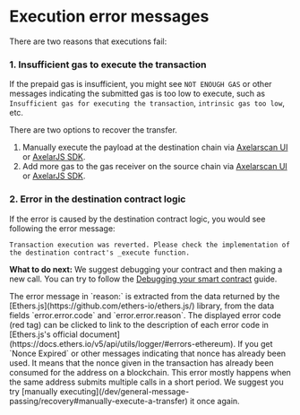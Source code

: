 # Execution error messages


There are two reasons that executions fail:

### 1. Insufficient gas to execute the transaction

If the prepaid gas is insufficient, you might see `NOT ENOUGH GAS` or other messages indicating the submitted gas is too low to execute, such as `Insufficient gas for executing the transaction`, `intrinsic gas too low`, etc.

There are two options to recover the transfer.

1. Manually execute the payload at the destination chain via [Axelarscan UI](../monitor-recover/recovery#manually-execute-a-transfer) or [AxelarJS SDK](/dev/axelarjs-sdk/tx-status-query-recovery#1-execute-manually).
2. Add more gas to the gas receiver on the source chain via [Axelarscan UI](../monitor-recover/recovery#increase-gas-payment-to-the-gas-receiver-on-the-source-chain) or [AxelarJS SDK](/dev/axelarjs-sdk/tx-status-query-recovery#2-increase-gas-payment).

### 2. Error in the destination contract logic

If the error is caused by the destination contract logic, you would see following the error message:

```
Transaction execution was reverted. Please check the implementation of the destination contract's _execute function.
```

**What to do next:** We suggest debugging your contract and then making a new call. You can try to follow the [Debugging your smart contract](../debug/debugging-your-smart-contract) guide.

<Callout emoji="ℹ️">
  The error message in `reason:` is extracted from the data returned by the [Ethers.js](https://github.com/ethers-io/ethers.js/) library, from the data fields `error.error.code` and `error.error.reason`. The displayed error code (red tag) can be clicked to link to the description of each error code in [Ethers.js's official document](https://docs.ethers.io/v5/api/utils/logger/#errors-ethereum).
</Callout>

<Callout emoji="ℹ️">
  If you get `Nonce Expired` or other messages indicating that nonce has already been used. It means that the nonce given in the transaction has already been consumed for the address on a blockchain. This error mostly happens when the same address submits multiple calls in a short period. We suggest you try [manually executing](/dev/general-message-passing/recovery#manually-execute-a-transfer) it once again.
</Callout>
